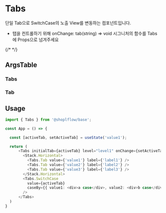 
<Meta of={TabsStories} />

# Tabs

단일 Tab으로  SwitchCase의 노출 View를 변동하는 컴포넌트입니다.

- 탭을 컨트롤하기 위해 onChange: tab(string) => void 시그니처의 함수를 Tabs에 Props으로 넘겨주세요


{/* <Canvas of={TabsStories.Playground} /> */}


## ArgsTable

### Tabs
<ArgsTable of={Tabs} />

### Tab
<ArgsTable of={Tabs.Tab} />


## Usage

```typescript
import { Tabs } from '@shoplflow/base';

const App = () => {

  const [activeTab, setActiveTab] = useState('value1');

  return (
      <Tabs initialTab={activeTab} level="level1" onChange={setActiveTab}>
        <Stack.Horizontal>
          <Tabs.Tab value={'value1'} label={'label1'} />
          <Tabs.Tab value={'value2'} label={'label2'} />
          <Tabs.Tab value={'value3'} label={'label3'} />
        </Stack.Horizontal>
        <Tabs.SwitchCase
          value={activeTab}
          caseBy={{ value1: <div>a case</div>, value2: <div>b case</div>, value3: <div>c case</div> }}
        />
      </Tabs>
  )
}
```


